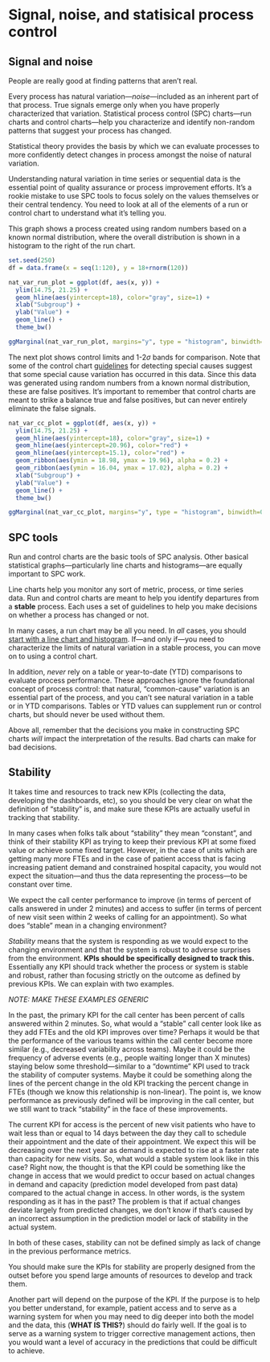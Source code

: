 # Signal, noise, and statisical process control {#SPC}

## Signal and noise

People are really good at finding patterns that aren't real.  

Every process has natural variation---*noise*---included as an inherent part of that process. True signals emerge only when you have properly characterized that variation. Statistical process control (SPC) charts---run charts and control charts---help you characterize and identify non-random patterns that suggest your process has changed.  

Statistical theory provides the basis by which we can evaluate processes to more confidently detect changes in process amongst the noise of natural variation.  

Understanding natural variation in time series or sequential data is the essential point of quality assurance or process improvement efforts. It's a rookie mistake to use SPC tools to focus solely on the values themselves or their central tendency. You need to look at all of the elements of a run or control chart to understand what it's telling you.  

This graph shows a process created using random numbers based on a known normal distribution, where the overall distribution is shown in a histogram to the right of the run chart.  

```r
set.seed(250)
df = data.frame(x = seq(1:120), y = 18+rnorm(120))

nat_var_run_plot = ggplot(df, aes(x, y)) + 
  ylim(14.75, 21.25) +
  geom_hline(aes(yintercept=18), color="gray", size=1) +
  xlab("Subgroup") + 
  ylab("Value") +
  geom_line() + 
  theme_bw()

ggMarginal(nat_var_run_plot, margins="y", type = "histogram", binwidth=0.5)
```


The next plot shows control limits and 1-2$\sigma$ bands for comparison. Note that some of the control chart [guidelines](#guidelines) for detecting special causes suggest that some special cause variation has occurred in this data. Since this data was generated using random numbers from a known normal distribution, these are false positives. It's important to remember that control charts are meant to strike a balance true and false positives, but can never entirely eliminate the false signals.      

```r
nat_var_cc_plot = ggplot(df, aes(x, y)) + 
  ylim(14.75, 21.25) +
  geom_hline(aes(yintercept=18), color="gray", size=1) +
  geom_hline(aes(yintercept=20.96), color="red") +
  geom_hline(aes(yintercept=15.1), color="red") +
  geom_ribbon(aes(ymin = 18.98, ymax = 19.96), alpha = 0.2) +
  geom_ribbon(aes(ymin = 16.04, ymax = 17.02), alpha = 0.2) +
  xlab("Subgroup") + 
  ylab("Value") +
  geom_line() + 
  theme_bw()

ggMarginal(nat_var_cc_plot, margins="y", type = "histogram", binwidth=0.5)
```


## SPC tools

Run and control charts are the basic tools of SPC analysis. Other basical statistical graphs---particularly line charts and histograms---are equally important to SPC work.    

Line charts help you monitor any sort of metric, process, or time series data. Run and control charts are meant to help you identify departures from a **stable** process. Each uses a set of guidelines to help you make decisions on whether a process has changed or not. 

In many cases, a run chart may be all you need. In *all* cases, you should [start with a line chart and histogram](#histoline). If---and only if---you need to characterize the limits of natural variation in a stable process, you can move on to using a control chart.  

In addition, *never* rely on a table or year-to-date (YTD) comparisons to evaluate process performance. These approaches ignore the foundational concept of process control: that natural, "common-cause" variation is an essential part of the process, and you can't see natural variation in a table or in YTD comparisons. Tables or YTD values can supplement run or control charts, but should never be used without them. 

Above all, remember that the decisions you make in constructing SPC charts *will* impact the interpretation of the results. Bad charts can make for bad decisions. 

## Stability

It takes time and resources to track new KPIs (collecting the data, developing the dashboards, etc), so you should be very clear on what the definition of "stability" is, and make sure these KPIs are actually useful in tracking that stability.

In many cases when folks talk about "stability" they mean "constant", and think of their stability KPI as trying to keep their previous KPI at some fixed value or achieve some fixed target. However, in the case of units which are getting many more FTEs and in the case of patient access that is facing increasing patient demand and constrained hospital capacity, you would not expect the situation---and thus the data representing the process---to be constant over time.

We expect the call center performance to improve (in terms of percent of calls answered in under 2 minutes) and access to suffer (in terms of percent of new visit seen within 2 weeks of calling for an appointment). So what does "stable” mean in a changing environment?

*Stability* means that the system is responding as we would expect to the changing environment and that the system is robust to adverse surprises from the environment. **KPIs should be specifically designed to track this.** Essentially any KPI should track whether the process or system is stable and robust, rather than focusing strictly on the outcome as defined by previous KPIs. We can explain with two examples.

*NOTE: MAKE THESE EXAMPLES GENERIC* 

In the past, the primary KPI for the call center has been percent of calls answered within 2 minutes. So, what would a "stable” call center look like as they add FTEs and the old KPI improves over time? Perhaps it would be that the performance of the various teams within the call center become more similar (e.g., decreased variability across teams). Maybe it could be the frequency of adverse events (e.g., people waiting longer than X minutes) staying below some threshold---similar to a "downtime" KPI used to track the stability of computer systems. Maybe it could be something along the lines of the percent change in the old KPI tracking the percent change in FTEs (though we know this relationship is non-linear). The point is, we know performance as previously defined will be improving in the call center, but we still want to track "stability" in the face of these improvements.

The current KPI for access is the percent of new visit patients who have to wait less than or equal to 14 days between the day they call to schedule their appointment and the date of their appointment. We expect this will be decreasing over the next year as demand is expected to rise at a faster rate than capacity for new visits. So, what would a stable system look like in this case? Right now, the thought is that the KPI could be something like the change in access that we would predict to occur based on actual changes in demand and capacity (prediction model developed from past data) compared to the actual change in access. In other words, is the system responding as it has in the past? The problem is that if actual changes deviate largely from predicted changes, we don’t know if that’s caused by an incorrect assumption in the prediction model or lack of stability in the actual system. 

In both of these cases, stability can not be defined simply as lack of change in the previous performance metrics. 

You should make sure the KPIs for stability are properly designed from the outset before you spend large amounts of resources to develop and track them. 

Another part will depend on the purpose of the KPI. If the purpose is to help you better understand, for example, patient access and to serve as a warning system for when you may need to dig deeper into both the model and the data, this (**WHAT IS THIS?**) should do fairly well. If the goal is to serve as a warning system to trigger corrective management actions, then you would want a level of accuracy in the predictions that could be difficult to achieve.  

